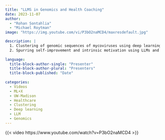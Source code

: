 ```yaml
---
title: "LLMS in Genomics and Health Coaching"
date: 2023-11-07
author: 
  - "Rohan Sontahlia" 
  - "Michael Roytman"
image: "https://img.youtube.com/vi/P3bO2naMCD4/maxresdefault.jpg"

description: |
  1. Clustering of genomic sequences of mycoviruses using deep learning — Rohan Sontahlia<br>
  2. Spurring self-improvement and intrinsic motivation using LLMs and reinforcement learning — Michael Roytman
  
language: 
  title-block-author-single: "Presenter"
  title-block-author-plural: "Presenters"
  title-block-published: "Date"
  
categories:
  - Videos
  - ML+X
  - UW-Madison
  - Healthcare
  - Clustering
  - Deep learning
  - LLM
  - Genomics
---
```


{{< video https://www.youtube.com/watch?v=P3bO2naMCD4 >}}
